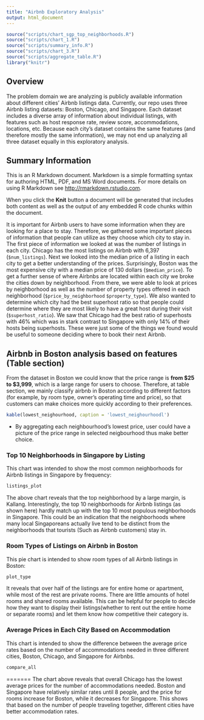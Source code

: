 ```yaml
---
title: "Airbnb Exploratory Analysis"
output: html_document
---
```


```r
source("scripts/chart_sgp_top_neighborhoods.R")
source("scripts/chart_1.R")
source("scripts/summary_info.R")
source("scripts/chart_3.R")
source("scripts/aggregate_table.R")
library("knitr")
```

## Overview
The problem domain we are analyzing is publicly available information about different cities' Airbnb listings data. Currently, our repo uses three Airbnb listing datasets: Boston, Chicago, and Singapore. Each dataset includes a diverse array of information about individual listings, with features such as host response rate, review score, accommodations, locations, etc. Because each city's dataset contains the same features (and therefore mostly the same information), we may not end up analyzing all three dataset equally in this exploratory analysis.


## Summary Information
This is an R Markdown document. Markdown is a simple formatting syntax for authoring HTML, PDF, and MS Word documents. For more details on using R Markdown see <http://rmarkdown.rstudio.com>.

When you click the **Knit** button a document will be generated that includes both content as well as the output of any embedded R code chunks within the document.

It is important for Airbnb users to have some information when they are looking for a place to stay. Therefore, we gathered some important pieces of information that people can utilize as they choose which city to stay in. The first piece of information we looked at was the number of listings in each city. Chicago has the most listings on Airbnb with 6,397 (`$num_listings`). Next we looked into the median price of a listing in each city to get a better understanding of the prices. Surprisingly, Boston was the most expensive city with a median price of 130 dollars (`$median_price`). To get a further sense of where Airbnbs are located within each city we broke the cities down by neighborhood. From there, we were able to look at prices by neighborhood as well as the number of property types offered in each neighborhood (`$price_by_neighborhood` `$property_type`). We also wanted to determine which city had the best superhost ratio so that people could determine where they are most likely to have a great host during their visit  (`$superhost_ratio`). We saw that Chicago had the best ratio of superhosts with 46% which was in stark contrast to Singapore with only 14% of their hosts being superhosts. These were just some of the things we found would be useful to someone deciding where to book their next Airbnb.


## Airbnb in Boston analysis based on features (Table section)


From the dataset in Boston we could know that the price range is **from $25 to $3,999**, which is a large range for users to choose. Therefore, at table section, we mainly classify airbnb in Boston according to different factors (for example, by room type, owner's operating time and price), so that customers can make choices more quickly according to their preferences.

```r
kable(lowest_neighourhood, caption = 'lowest_neighourhoodl')
```
* By aggregating each neighbourhood's lowest price, user could have a picture of the price range in selected neigbourhood thus make better choice.



### Top 10 Neighborhoods in Singapore by Listing
This chart was intended to show the most common neighborhoods for Airbnb listings in Singapore by frequency:

```r
listings_plot
```

The above chart reveals that the top neighborhood by a large margin, is Kallang. Interestingly, the top 10 neighborhoods for Airbnb listings (as shown here) hardly match up with the top 10 most populous neighborhoods in Singapore. This could be an indication that the neighborhoods where many local Singaporeans actually live tend to be distinct from the neighborhoods that tourists (Such as Airbnb customers) stay in.


### Room Types of Listings on Airbnb in Boston
This pie chart is intended to show room types of all Airbnb listings in Boston:

```r
plot_type
```

It reveals that over half of the listings are for entire home or apartment, while most of the rest are private rooms. There are little amounts of hotel rooms and shared rooms available. This can be helpful for people to decide how they want to display their listings(whether to rent out the entire home or separate rooms) and let them know how competitive their category is.

### Average Prices in Each City Based on Accommodation
This chart is intended to show the difference between the average price rates based on the number of accommodations needed in three different cities, Boston, Chicago, and Singapore for Airbnbs.

```r
compare_all
```

=======
The chart above reveals that overall Chicago has the lowest average prices for the number of accommodations needed. Boston and Singapore have relatively similar rates until 8 people, and the price for rooms increase for Boston, while it decreases for Singapore. This shows that based on the number of people traveling together, different cities have better accommodation rates.

